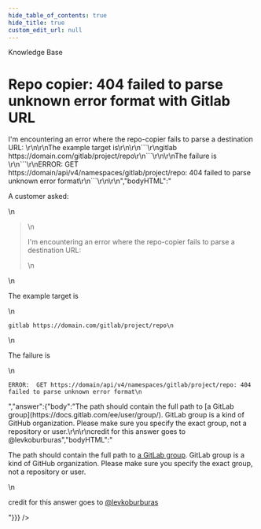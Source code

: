 ```yaml
---
hide_table_of_contents: true
hide_title: true
custom_edit_url: null
---
```



<CenterLayout>
<span className="searchCategory">Knowledge Base</span>
<h1>Repo copier: 404 failed to parse unknown error format with Gitlab URL</h1>
<GitHub discussion={{"id":"D_kwDOF8slf84AOQ48","number":97,"author":{"login":"zackproser"},"title":"Repo copier: 404 failed to parse unknown error format with Gitlab URL","body":"A customer asked: \r\n\r\n> I'm encountering an error where the repo-copier fails to parse a destination URL: \r\n\r\nThe example target is\r\n\r\n```\r\ngitlab https://domain.com/gitlab/project/repo\r\n```\r\n\r\nThe failure is \r\n```\r\nERROR:  GET https://domain/api/v4/namespaces/gitlab/project/repo: 404 failed to parse unknown error format\r\n```\r\n\r\n","bodyHTML":"<p dir=\"auto\">A customer asked:</p>\n<blockquote>\n<p dir=\"auto\">I'm encountering an error where the repo-copier fails to parse a destination URL:</p>\n</blockquote>\n<p dir=\"auto\">The example target is</p>\n<div class=\"snippet-clipboard-content notranslate position-relative overflow-auto\" data-snippet-clipboard-copy-content=\"gitlab https://domain.com/gitlab/project/repo\"><pre class=\"notranslate\"><code>gitlab https://domain.com/gitlab/project/repo\n</code></pre></div>\n<p dir=\"auto\">The failure is</p>\n<div class=\"snippet-clipboard-content notranslate position-relative overflow-auto\" data-snippet-clipboard-copy-content=\"ERROR:  GET https://domain/api/v4/namespaces/gitlab/project/repo: 404 failed to parse unknown error format\"><pre class=\"notranslate\"><code>ERROR:  GET https://domain/api/v4/namespaces/gitlab/project/repo: 404 failed to parse unknown error format\n</code></pre></div>","answer":{"body":"The path should contain the full path to [a GitLab group](https://docs.gitlab.com/ee/user/group/). GitLab group is a kind of GitHub organization. Please make sure you specify the exact group, not a repository or user.\r\n\r\ncredit for this answer goes to @levkoburburas","bodyHTML":"<p dir=\"auto\">The path should contain the full path to <a href=\"https://docs.gitlab.com/ee/user/group/\" rel=\"nofollow\">a GitLab group</a>. GitLab group is a kind of GitHub organization. Please make sure you specify the exact group, not a repository or user.</p>\n<p dir=\"auto\">credit for this answer goes to <a class=\"user-mention notranslate\" data-hovercard-type=\"user\" data-hovercard-url=\"/users/levkoburburas/hovercard\" data-octo-click=\"hovercard-link-click\" data-octo-dimensions=\"link_type:self\" href=\"https://github.com/levkoburburas\">@levkoburburas</a></p>"}}} />

</CenterLayout>
  

<!-- ##DOCS-SOURCER-START
{
  "sourcePlugin": "github-discussions",
  "hash": "b2666d750705a877ebc4df5551e34ad1"
}
##DOCS-SOURCER-END -->
